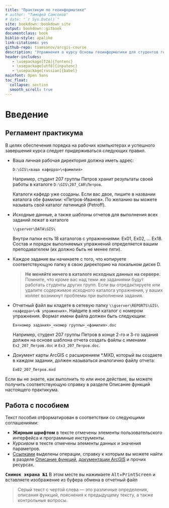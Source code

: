 ```yaml
--- 
title: "Практикум по геоинформатике"
# author: "Тимофей Самсонов"
# date: "`r Sys.Date()`"
site: bookdown::bookdown_site
output: bookdown::gitbook
documentclass: book
biblio-style: apalike
link-citations: yes
github-repo: tsamsonov/arcgis-course
description: "Упражнения о курсу Основы геоинформатики для студентов географического факультета МГУ имени М.В.Ломоносова"
header-includes:
   - \usepackage[T2A]{fontenc}
   - \usepackage[utf8]{inputenc}
   - \usepackage[russian]{babel}
mainfont: Open Sans
toc_float:
  collapse: section
  smooth_scroll: true
---
```


# Введение{-}

## Регламент практикума{-}

В целях обеспечения порядка на рабочих компьютерах и успешного завершения курса следует придерживаться следующих правил.

- Ваша личная рабочая директория должна иметь адрес:

    `D:\GIS\<ваша кафедра>\<фамилия>`

    Например, студент 207 группы Петров хранит результаты своей работы в каталоге `D:\GIS\207_CAR\Петров`.

    Каталоги кафедр уже созданы. Если вас двое, пишите в названии каталога обе фамилии: «Петров-Иванов». По желанию вы можете называть свой каталог латиницей (Petroff).

- Исходные данные, а также шаблоны отчетов для выполнения всех заданий лежат в каталоге

    `\\gserver\DATA\GIS\`

    Внутри папки есть 18 каталогов с упражнениями: Ex01, Ex02, ... Ex18. Состав и порядок выполняемых упражнений определяется вашим преподавателем (их должно быть не менее пяти). 
    
- Каждое задание вы начинаете с того, что копируете соответствующую папку в свою директорию на локальном диске D.

    > __Не меняйте ничего в каталоге исходных данных на сервере.__ Помните, что кроме вас над теми же заданиями будут работать студенты других групп. Если вы отредактируете или удалите содержимое исходного каталога упражнения, у ваших коллег возникнут проблемы при выполнении задания. 

- Отчетный файл вы кладете в сетевую папку `\\gserver\REPORTS\GIS\<кафедра>\<№ упражнения>`. Найдите в ней каталог с номером упражнения. Формат имени файла должен быть следующим: 

    `Ex<номер задания>_<номер группы>_<фамилия>.doc`

    Например, студент 207 группы Петров в конце 2-го и 3-го задания должен на основе шаблона отчета создать файлы с именами `Ex2_207_Петров.doc` и `Ex3_207_Петров.doc`.

- Документ карты ArcGIS с расширением *.MXD, который вы создаете в каждом задании, должен называться аналогично файлу отчета: 

    `Ex02_207_Петров.mxd`

Если вы не знаете, как выполнить то или иное действие, вы можете получить соответствующую справку в разделе Описание функций настоящего практикума.

## Работа с пособием {-}

Текст пособия отформатирован в соответствии со следующими соглашениями:

- __Жирным шрифтом__ в тексте отмечены элементы пользовательского интерфейса и программные инструменты.
- _Курсивом_ в тексте отмечены элементы данных и значения параметров.
- [Ссылками]() выделены операции, справку к которым вы можете найти в разделе [Описание функций](), [документации ArcGIS](https://desktop.arcgis.com/ru/documentation/) и прочих ресурсах.

<kbd>__Снимок экрана №1__</kbd> В этом месте вы нажимаете <kbd>Alt</kbd>+<kbd>PrintScreen</kbd> и вставляете изображение из буфера обмена в отчетный файл

> Серый текст с чертой слева — это различные определения, описания функций, пояснения к предыдущему тексту, а также контрольные вопросы.
